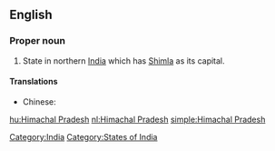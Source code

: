 ==English==
{{wikipedia}}

===Proper noun===
{{en-proper noun|sg=[[Himachal]] [[Pradesh]]}}

# State in northern [[India]] which has [[Shimla]] as its capital.

====Translations====
{{trans-top|Himachal Pradesh}}
* Chinese:
*: {{trreq|Mandarin}}
{{trans-mid}}
{{trans-bottom}}

[[Category:India]]
[[Category:States of India]]

[[hu:Himachal Pradesh]]
[[nl:Himachal Pradesh]]
[[simple:Himachal Pradesh]]
